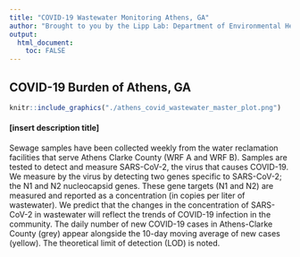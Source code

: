 ```yaml
---
title: "COVID-19 Wastewater Monitoring Athens, GA"
author: "Brought to you by the Lipp Lab: Department of Environmental Health Science, University of Georgia"
output: 
  html_document:
    toc: FALSE
---
```


<div style="margin-bottom:50px;">


## COVID-19 Burden of Athens, GA

<div style="margin-bottom:100px;">


```r
knitr::include_graphics("./athens_covid_wastewater_master_plot.png")
```

#### [insert description title]

Sewage samples have been collected weekly from the water reclamation facilities that serve Athens Clarke County (WRF A and WRF B). Samples are tested to detect and measure SARS-CoV-2, the virus that causes COVID-19. We measure by the virus by detecting two genes specific to SARS-CoV-2; the N1 and N2 nucleocapsid genes. These gene targets (N1 and N2) are measured and reported as a concentration (in copies per liter of wastewater). We predict that the changes in the concentration of SARS-CoV-2 in wastewater will reflect the trends of COVID-19 infection in the community. The daily number of new COVID-19 cases in Athens-Clarke County (grey) appear alongside the 10-day moving average of new cases (yellow). The theoretical limit of detection (LOD) is noted. 






